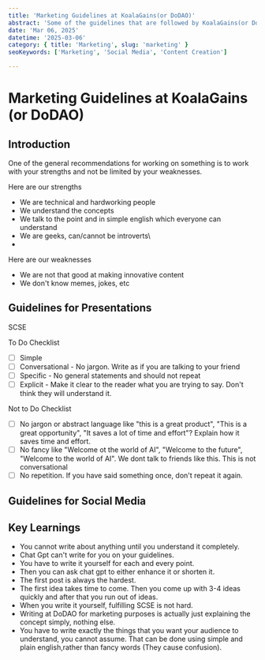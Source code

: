 ```yaml
---
title: 'Marketing Guidelines at KoalaGains(or DoDAO)'
abstract: 'Some of the guidelines that are followed by KoalaGains(or DoDAO) for marketing content.'
date: 'Mar 06, 2025'
datetime: '2025-03-06'
category: { title: 'Marketing', slug: 'marketing' }
seoKeywords: ['Marketing', 'Social Media', 'Content Creation']

---
```


# Marketing Guidelines at KoalaGains (or DoDAO)


## Introduction
One of the general recommendations for working on something is to work with your strengths and not be limited by
your weaknesses.

Here are our strengths
- We are technical and hardworking people
- We understand the concepts
- We talk to the point and in simple english which everyone can understand
- We are geeks, can/cannot be introverts\
- 


Here are our weaknesses
- We are not that good at making innovative content
- We don't know memes, jokes, etc

## Guidelines for Presentations
SCSE

To Do Checklist
- [ ] Simple
- [ ] Conversational - No jargon. Write as if you are talking to your friend
- [ ] Specific - No general statements and should not repeat
- [ ] Explicit - Make it clear to the reader what you are trying to say. Don't think they will understand it.

Not to Do Checklist
- [ ] No jargon or abstract language like "this is a great product", "This is a great opportunity", "It saves a lot of time and effort"? Explain how it saves time and effort.
- [ ] No fancy like "Welcome ot the world of AI", "Welcome to the future", "Welcome to the world of AI". We dont talk to friends like this. This is not conversational
- [ ] No repetition. If you have said something once, don't repeat it again.

## Guidelines for Social Media

## Key Learnings

* You cannot write about anything until you understand it completely.
* Chat Gpt can't write for you on your guidelines.
* You have to write it yourself for each and every point. 
* Then you can ask chat gpt to either enhance it or shorten it.
* The first post is always the hardest.
* The first idea takes time to come. Then you come up with 3-4 ideas quickly and after that you run out of ideas. 
* When you write it yourself, fulfilling SCSE is not hard.
* Writing at DoDAO for marketing purposes is actually just explaining the concept simply, nothing else. 
* You have to write exactly the things that you want your audience to understand, you cannot assume. That can be done using simple and plain english,rather than fancy words (They cause confusion).

